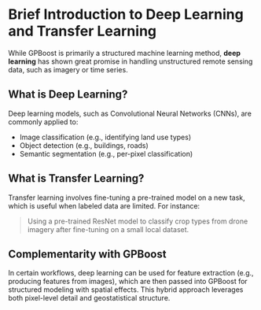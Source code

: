 # Brief Introduction to Deep Learning and Transfer Learning

While GPBoost is primarily a structured machine learning method, **deep learning** has shown great promise in handling unstructured remote sensing data, such as imagery or time series.

## What is Deep Learning?

Deep learning models, such as Convolutional Neural Networks (CNNs), are commonly applied to:

- Image classification (e.g., identifying land use types)
- Object detection (e.g., buildings, roads)
- Semantic segmentation (e.g., per-pixel classification)

## What is Transfer Learning?

Transfer learning involves fine-tuning a pre-trained model on a new task, which is useful when labeled data are limited. For instance:

> Using a pre-trained ResNet model to classify crop types from drone imagery after fine-tuning on a small local dataset.

## Complementarity with GPBoost

In certain workflows, deep learning can be used for feature extraction (e.g., producing features from images), which are then passed into GPBoost for structured modeling with spatial effects. This hybrid approach leverages both pixel-level detail and geostatistical structure.

